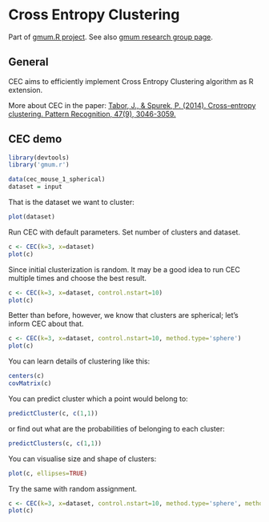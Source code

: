 Cross Entropy Clustering
========================================================

Part of [gmum.R project](http://r.gmum.net). See also [gmum research group page](http://gmum.net).

General
------

CEC aims to efficiently implement Cross Entropy Clustering algorithm as R extension.

More about CEC in the paper:
[Tabor, J., & Spurek, P. (2014). Cross-entropy clustering. Pattern Recognition, 47(9), 3046-3059.](http://www.sciencedirect.com/science/article/pii/S0031320314000764)

CEC demo
------

```r
library(devtools)
library('gmum.r')

data(cec_mouse_1_spherical)
dataset = input
```
That is the dataset we want to cluster:
```r
plot(dataset)
```

Run CEC with default parameters. Set number of clusters and dataset.

```r
c <- CEC(k=3, x=dataset)
plot(c)
```

Since initial clusterization is random. It may be a good idea to run CEC multiple times and choose the best result.

```r
c <- CEC(k=3, x=dataset, control.nstart=10)
plot(c)
```

Better than before, however, we know that clusters are spherical; let's inform CEC about that.

```r
c <- CEC(k=3, x=dataset, control.nstart=10, method.type='sphere')
plot(c)
```

You can learn details of clustering like this:

```r
centers(c)
covMatrix(c)
```

You can predict cluster which a point would belong to:

```r
predictCluster(c, c(1,1))
```

or find out what are the probabilities of belonging to each cluster:

```r
predictClusters(c, c(1,1))
```

You can visualise size and shape of clusters:

```r
plot(c, ellipses=TRUE)
```

Try the same with random assignment.

```r
c <- CEC(k=3, x=dataset, control.nstart=10, method.type='sphere', method.init='random')
plot(c)
```

